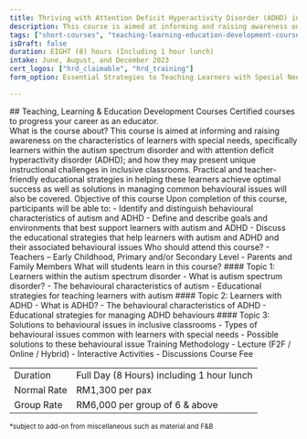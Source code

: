 ```yaml
---
title: Thriving with Attention Deficit Hyperactivity Disorder (ADHD) in the Classroom
description: This course is aimed at informing and raising awareness on the characteristics of learners with special needs, specifically learners within the autism spectrum disorder and with attention deficit hyperactivity disorder (ADHD); and how they may present unique instructional challenges in inclusive classrooms.
tags: ["short-courses", "teaching-learning-education-development-courses"]
isDraft: false
duration: EIGHT (8) hours (Including 1 hour lunch)
intake: June, August, and December 2023
cert_logos: ["hrd_claimable", "hrd_training"]
form_option: Essential Strategies to Teaching Learners with Special Needs

---
```



<div class="text-center">
    ## Teaching, Learning & Education Development Courses
    Certified courses to progress your career as an educator.
</div>

<Bs5Accordion accordion_id="accordion_content">
    <Bs5AccordionItem accordion_id="accordion_content" index="0">
        <span>What is the course about?</span>
        <Fragment slot="content">This course is aimed at informing and raising awareness on the characteristics of learners with special needs, specifically learners within the autism spectrum disorder and with attention deficit hyperactivity disorder (ADHD); and how they may present unique instructional challenges in inclusive classrooms. Practical and teacher-friendly educational strategies in helping these learners achieve optimal success as well as solutions in managing common behavioural issues will also be covered.</Fragment>
    </Bs5AccordionItem>
    <Bs5AccordionItem accordion_id="accordion_content" index="1">
        <span>Objective of this course</span>
        <Fragment slot="content">
        Upon completion of this course, participants will be able to:
            - Identify and distinguish behavioural characteristics of autism and ADHD 
            - Define and describe goals and environments that best support learners with autism and ADHD 
            - Discuss the educational strategies that help learners with autism and ADHD and their associated behavioural issues
        </Fragment>
    </Bs5AccordionItem>
    <Bs5AccordionItem accordion_id="accordion_content" index="2">
        <span>Who should attend this course?</span>
        <Fragment slot="content">
            - Teachers – Early Childhood, Primary and/or Secondary Level 
            - Parents and Family Members
        </Fragment>
    </Bs5AccordionItem>
    <Bs5AccordionItem accordion_id="accordion_content" index="3">
        <span>What will students learn in this course?</span>
        <Fragment slot="content">
            #### Topic 1: Learners within the autism spectrum disorder
            - What is autism spectrum disorder?
            - The behavioural characteristics of autism
            - Educational strategies for teaching learners with autism
            #### Topic 2: Learners with ADHD
            - What is ADHD?
            - The behavioural characteristics of ADHD
            - Educational strategies for managing ADHD behaviours
            #### Topic 3: Solutions to behavioural issues in inclusive classrooms
            - Types of behavioural issues common with learners with special needs
            - Possible solutions to these behavioural issue
        </Fragment>
    </Bs5AccordionItem>
    <Bs5AccordionItem accordion_id="accordion_content" index="4">
        <span>Training Methodology</span>
        <Fragment slot="content">
            - Lecture (F2F / Online / Hybrid)
            - Interactive Activities 
            - Discussions
        </Fragment>
    </Bs5AccordionItem>
    <Bs5AccordionItem accordion_id="accordion_content" index="5">
        <span>Course Fee</span>
        <Fragment slot="content">
            <table class="table">
            <tbody>
                <tr>
                <td>Duration</td>
                <td>Full Day (8 Hours) including 1 hour lunch</td>
                </tr>
                <tr>
                <td>Normal Rate</td>
                <td>RM1,300 per pax</td>
                </tr>
                <tr>
                <td>Group Rate</td>
                <td>RM6,000 per group of 6 &amp; above</td>
                </tr>
            </tbody>
            </table>
            <small>*subject to add-on from miscellaneous such as material and F&B</small>
        </Fragment>
    </Bs5AccordionItem>
</Bs5Accordion>
